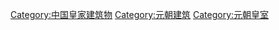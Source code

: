 [[Category:中国皇家建筑物|Category:中国皇家建筑物]]
[[Category:元朝建筑|Category:元朝建筑]]
[[Category:元朝皇室|Category:元朝皇室]]